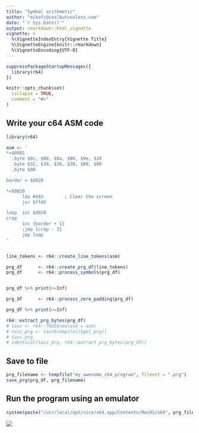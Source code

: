 ---
title: "Symbol arithmetic"
author: "mikefc@coolbutuseless.com"
date: "`r Sys.Date()`"
output: rmarkdown::html_vignette
vignette: >
  %\VignetteIndexEntry{Vignette Title}
  %\VignetteEngine{knitr::rmarkdown}
  %\VignetteEncoding{UTF-8}
---

```{r setup, include = FALSE}
suppressPackageStartupMessages({
  library(r64)  
})

knitr::opts_chunk$set(
  collapse = TRUE,
  comment = "#>"
)
```

Write your c64 ASM code
------------------------------------------------------------------------------

```{r}
library(r64)

asm <- '
*=$0801
  .byte $0c, $08, $0a, $00, $9e, $20
  .byte $32, $30, $38, $30, $00, $00
  .byte $00

border = $d020

*=$0820
      lda #$93        ; Clear the screen
      jsr $ffd2

loop  inc $d020
crap
      inc {border + 1}
      ;jmp {crap - 3}
      jmp loop
'


line_tokens <- r64::create_line_tokens(asm)

prg_df      <- r64::create_prg_df(line_tokens)
prg_df      <- r64::process_symbols(prg_df)


prg_df %>% print(n=Inf)
```



```{r}
prg_df      <- r64::process_zero_padding(prg_df)

prg_df %>% print(n=Inf)

```



```{r}

r64::extract_prg_bytes(prg_df)
# tass <- r64::TASS$new(asm = asm)
# tass_prg <- tass$compile()$get_prg()
# tass_prg
# identical(tass_prg, r64::extract_prg_bytes(prg_df))
```




Save to file 
------------------------------------------------------------------------------

```{r}
prg_filename <- tempfile("my_awesome_c64_program", fileext = ".prg")
save_prg(prg_df, prg_filename)
```



Run the program using an emulator
------------------------------------------------------------------------------

```{r eval=FALSE}
system(paste("/usr/local/opt/vice/x64.app/Contents/MacOS/x64", prg_filename))
```

![](img/helloworld.gif)
